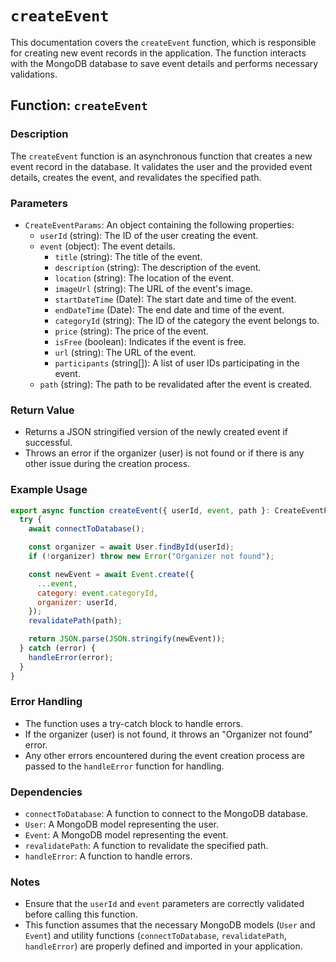# `createEvent`

This documentation covers the `createEvent` function, which is responsible for creating new event records in the application. The function interacts with the MongoDB database to save event details and performs necessary validations.

## Function: `createEvent`

### Description

The `createEvent` function is an asynchronous function that creates a new event record in the database. It validates the user and the provided event details, creates the event, and revalidates the specified path.

### Parameters

- `CreateEventParams`: An object containing the following properties:
  - `userId` (string): The ID of the user creating the event.
  - `event` (object): The event details.
    - `title` (string): The title of the event.
    - `description` (string): The description of the event.
    - `location` (string): The location of the event.
    - `imageUrl` (string): The URL of the event's image.
    - `startDateTime` (Date): The start date and time of the event.
    - `endDateTime` (Date): The end date and time of the event.
    - `categoryId` (string): The ID of the category the event belongs to.
    - `price` (string): The price of the event.
    - `isFree` (boolean): Indicates if the event is free.
    - `url` (string): The URL of the event.
    - `participants` (string[]): A list of user IDs participating in the event.
  - `path` (string): The path to be revalidated after the event is created.

### Return Value

- Returns a JSON stringified version of the newly created event if successful.
- Throws an error if the organizer (user) is not found or if there is any other issue during the creation process.

### Example Usage

```javascript
export async function createEvent({ userId, event, path }: CreateEventParams) {
  try {
    await connectToDatabase();

    const organizer = await User.findById(userId);
    if (!organizer) throw new Error("Organizer not found");

    const newEvent = await Event.create({
      ...event,
      category: event.categoryId,
      organizer: userId,
    });
    revalidatePath(path);

    return JSON.parse(JSON.stringify(newEvent));
  } catch (error) {
    handleError(error);
  }
}
```

### Error Handling

- The function uses a try-catch block to handle errors.
- If the organizer (user) is not found, it throws an "Organizer not found" error.
- Any other errors encountered during the event creation process are passed to the `handleError` function for handling.

### Dependencies

- `connectToDatabase`: A function to connect to the MongoDB database.
- `User`: A MongoDB model representing the user.
- `Event`: A MongoDB model representing the event.
- `revalidatePath`: A function to revalidate the specified path.
- `handleError`: A function to handle errors.

### Notes

- Ensure that the `userId` and `event` parameters are correctly validated before calling this function.
- This function assumes that the necessary MongoDB models (`User` and `Event`) and utility functions (`connectToDatabase`, `revalidatePath`, `handleError`) are properly defined and imported in your application.
